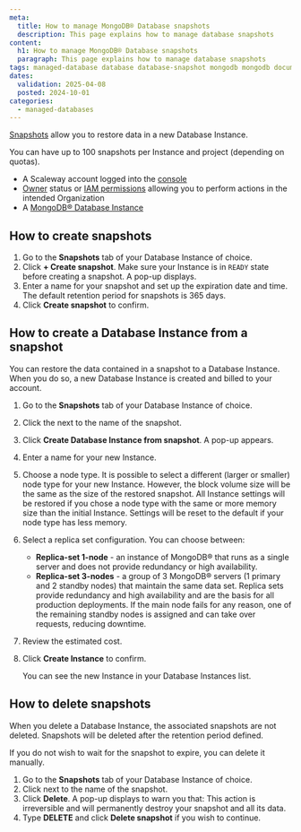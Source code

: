 ```yaml
---
meta:
  title: How to manage MongoDB® Database snapshots
  description: This page explains how to manage database snapshots
content:
  h1: How to manage MongoDB® Database snapshots
  paragraph: This page explains how to manage database snapshots
tags: managed-database database database-snapshot mongodb mongodb document
dates:
  validation: 2025-04-08
  posted: 2024-10-01
categories:
  - managed-databases
---
```



[Snapshots](/managed-mongodb-databases/how-to/manage-snapshots/) allow you to restore data in a new Database Instance.

You can have up to 100 snapshots per Instance and project (depending on quotas).

<Requirements />

- A Scaleway account logged into the [console](https://console.scaleway.com)
- [Owner](/iam/concepts/#owner) status or [IAM permissions](/iam/concepts/#permission) allowing you to perform actions in the intended Organization
- A [MongoDB® Database Instance](/managed-mongodb-databases/quickstart)

## How to create snapshots

1. Go to the **Snapshots** tab of your Database Instance of choice.
2. Click **+ Create snapshot**.
    <Message type="important">
      Make sure your Instance is in `READY` state before creating a snapshot.
    </Message>
    A pop-up displays.
3. Enter a name for your snapshot and set up the expiration date and time.
    <Message type="note">
      The default retention period for snapshots is 365 days.
    </Message>
4. Click **Create snapshot** to confirm.

## How to create a Database Instance from a snapshot

You can restore the data contained in a snapshot to a Database Instance. When you do so, a new Database Instance is created and billed to your account.

1. Go to the **Snapshots** tab of your Database Instance of choice.
2. Click the <Icon name="more" /> next to the name of the snapshot.
3. Click **Create Database Instance from snapshot**. A pop-up appears.
4. Enter a name for your new Instance.
5. Choose a node type.
    <Message type="important">
      It is possible to select a different (larger or smaller) node type for your new Instance. However, the block volume size will be the same as the size of the restored snapshot. All Instance settings will be restored if you chose a node type with the same or more memory size than the initial Instance. Settings will be reset to the default if your node type has less memory.
    </Message>
6. Select a replica set configuration. You can choose between:
    - **Replica-set 1-node** - an instance of MongoDB® that runs as a single server and does not provide redundancy or high availability.
    - **Replica-set 3-nodes** - a group of 3 MongoDB® servers (1 primary and 2 standby nodes) that maintain the same data set. Replica sets provide redundancy and high availability and are the basis for all production deployments. If the main node fails for any reason, one of the remaining standby nodes is assigned and can take over requests, reducing downtime.
7. Review the estimated cost.
8. Click **Create Instance** to confirm.

    You can see the new Instance in your Database Instances list.

## How to delete snapshots

When you delete a Database Instance, the associated snapshots are not deleted. Snapshots will be deleted after the retention period defined.

If you do not wish to wait for the snapshot to expire, you can delete it manually.

1. Go to the **Snapshots** tab of your Database Instance of choice.
2. Click <Icon name="more" /> next to the name of the snapshot.
3. Click **Delete**. A pop-up displays to warn you that:
    <Message type="important">
      This action is irreversible and will permanently destroy your snapshot and all its data.
    </Message>
4. Type **DELETE** and click **Delete snapshot** if you wish to continue.
